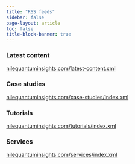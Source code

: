 ```yaml
---
title: "RSS feeds"
sidebar: false
page-layout: article
toc: false
title-block-banner: true
---
```

### Latest content
[nilequantuminsights.com/latest-content.xml](https://nilequantuminsights.com/latest-news.xml)

### Case studies
[nilequantuminsights.com/case-studies/index.xml](https://nilequantuminsights.com/case-studies/index.xml)

### Tutorials
[nilequantuminsights.com/tutorials/index.xml](https://nilequantuminsights.com/tutorials/index.xml)

### Services
[nilequantuminsights.com/services/index.xml](https://nilequantuminsights.com/services/index.xml)


